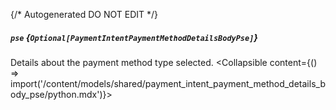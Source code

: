 {/* Autogenerated DO NOT EDIT  */}

##### `pse` *{`Optional[PaymentIntentPaymentMethodDetailsBodyPse]`}*
Details about the payment method type selected.
<Collapsible content={() => import('/content/models/shared/payment_intent_payment_method_details_body_pse/python.mdx')}>
</Collapsible>

